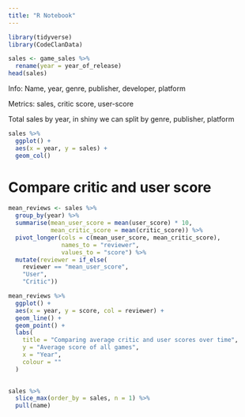 ```yaml
---
title: "R Notebook"
---
```


```r
library(tidyverse)
library(CodeClanData)
```

```r

sales <- game_sales %>% 
  rename(year = year_of_release)
head(sales)
```

Info: Name, year, genre, publisher, developer, platform

Metrics: sales, critic score, user-score

Total sales by year, in shiny we can split by genre, publisher, platform
```r
sales %>% 
  ggplot() +
  aes(x = year, y = sales) +
  geom_col()
```

# Compare critic and user score

```r
mean_reviews <- sales %>% 
  group_by(year) %>% 
  summarise(mean_user_score = mean(user_score) * 10,
            mean_critic_score = mean(critic_score)) %>% 
  pivot_longer(cols = c(mean_user_score, mean_critic_score),
               names_to = "reviewer",
               values_to = "score") %>% 
  mutate(reviewer = if_else(
    reviewer == "mean_user_score",
    "User", 
    "Critic")) 

mean_reviews %>%
  ggplot() +
  aes(x = year, y = score, col = reviewer) +
  geom_line() +
  geom_point() +
  labs(
    title = "Comparing average critic and user scores over time",
    y = "Average score of all games",
    x = "Year",
    colour = ""
  )
  
```

```r
sales %>% 
  slice_max(order_by = sales, n = 1) %>% 
  pull(name)
```

